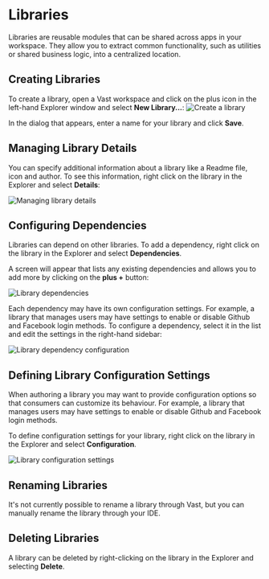 








# Libraries
Libraries are reusable modules that can be shared across apps in your workspace. They allow you to extract common functionality, such as utilities or shared business logic, into a centralized location.

## Creating Libraries
To create a library, open a Vast workspace and click on the plus icon in the left-hand Explorer window and select **New Library...**:
<Image
  alt="Create a library"
  src={CreateLib}
  retinaSrc={CreateLib2x}
  zoomSrc={CreateLibZoom}
/>

In the dialog that appears, enter a name for your library and click **Save**.

## Managing Library Details
You can specify additional information about a library like a Readme file, icon and author. 
To see this information, right click on the library in the Explorer and select **Details**:

<Image
  alt="Managing library details"
  src={LibMenuDetails}
  retinaSrc={LibMenuDetails2x}
  zoomSrc={LibMenuDetailsZoom}
/>

## Configuring Dependencies

Libraries can depend on other libraries. To add a dependency, right click on the library in the Explorer and select **Dependencies**. 

A screen will appear that lists any existing dependencies and allows you to add more by clicking on the **plus +** button:

<Image
  alt="Library dependencies"
  src={LibDependency}
  retinaSrc={LibDependency2x}
  zoomSrc={LibDependencyZoom}
/>

Each dependency may have its own configuration settings. For example, a library that manages users may have settings to enable or disable Github and Facebook login methods. To configure a dependency, select it in the list and edit the settings in the right-hand sidebar:

<Image
  alt="Library dependency configuration"
  src={LibDependencyConfig}
  retinaSrc={LibDependencyConfig2x}
  zoomSrc={LibDependencyConfigZoom}
/>


## Defining Library Configuration Settings
When authoring a library you may want to provide configuration options so that consumers can customize its behaviour. For example, a library that manages users may have settings to enable or disable Github and Facebook login methods.

To define configuration settings for your library, right click on the library in the Explorer and select **Configuration**.

<Image
  alt="Library configuration settings"
  src={LibConfig}
  retinaSrc={LibConfig2x}
  zoomSrc={LibConfigZoom}
/>

## Renaming Libraries
It's not currently possible to rename a library through Vast, but you can manually rename the library through your IDE.

## Deleting Libraries

A library can be deleted by right-clicking on the library in the Explorer and selecting **Delete**.
